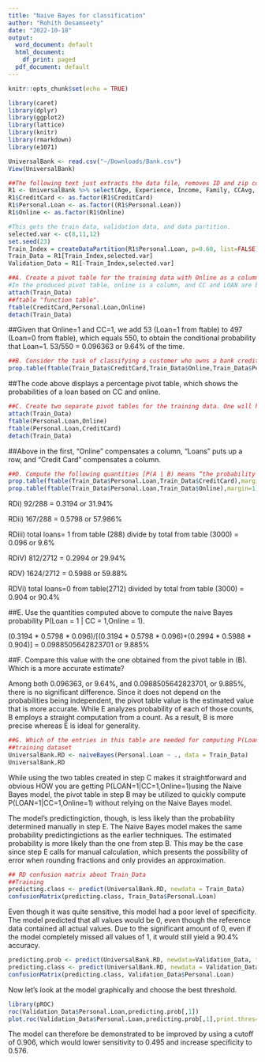 ```yaml
---
title: "Naive Bayes for classification"
author: "Rohith Desamseety"
date: "2022-10-18"
output:
  word_document: default
  html_document:
    df_print: paged
  pdf_document: default
---
```


```r
knitr::opts_chunk$set(echo = TRUE)
```

```r
library(caret)
library(dplyr)
library(ggplot2)
library(lattice)
library(knitr)
library(rmarkdown)
library(e1071)
```

```r
UniversalBank <- read.csv("~/Downloads/Bank.csv")
View(UniversalBank)
```

```r
##The following text just extracts the data file, removes ID and zip code (as last time, although unnecessarily), and then factors the appropriate variables, changing numeric values to qualitative first.
R1 <- UniversalBank %>% select(Age, Experience, Income, Family, CCAvg, Education, Mortgage,Personal.Loan , Securities.Account,CD.Account , Online, CreditCard)
R1$CreditCard <- as.factor(R1$CreditCard)
R1$Personal.Loan <- as.factor((R1$Personal.Loan))
R1$Online <- as.factor(R1$Online)
```

```r
#This gets the train data, validation data, and data partition.
selected.var <- c(8,11,12)
set.seed(23)
Train_Index = createDataPartition(R1$Personal.Loan, p=0.60, list=FALSE)
Train_Data = R1[Train_Index,selected.var]
Validation_Data = R1[-Train_Index,selected.var]
```

```r
##A. Create a pivot table for the training data with Online as a column variable, CC as a row variable,and Loan as a secondary row variable. The values inside the table should convey the count. In R use functions melt() and cast(), or function table(). In Python, use panda dataframe methods melt() and pivot().
#In the produced pivot table, online is a column, and CC and LOAN are both rows.
attach(Train_Data)
##ftable "function table". 
ftable(CreditCard,Personal.Loan,Online)
detach(Train_Data)
```

##Given that Online=1 and CC=1, we add 53 (Loan=1 from ftable) to 497 (Loan=0 from ftable), which equals 550, to obtain the conditional probability that Loan=1. 53/550 = 0.096363 or 9.64% of the time.

```r
##B. Consider the task of classifying a customer who owns a bank credit card and is actively using online banking services. Looking at the pivot table, what is the probability that this customer will accept the loan offer? [This is the probability of loan acceptance (Loan = 1) conditional on having a bank credit card (CC = 1) and being an active user of online banking services (Online = 1)].
prop.table(ftable(Train_Data$CreditCard,Train_Data$Online,Train_Data$Personal.Loan),margin=1)
```

##The code above displays a percentage pivot table, which shows the probabilities of a loan based on CC and online.

```r
##C. Create two separate pivot tables for the training data. One will have Loan (rows) as a function of Online (columns) and the other will have Loan (rows) as a function of CC.
attach(Train_Data)
ftable(Personal.Loan,Online)
ftable(Personal.Loan,CreditCard)
detach(Train_Data)
```

##Above in the first, "Online" compensates a column, "Loans" puts up a row, and "Credit Card" compensates a column.

```r
##D. Compute the following quantities [P(A | B) means “the probability ofA given B”]:  
prop.table(ftable(Train_Data$Personal.Loan,Train_Data$CreditCard),margin=)
prop.table(ftable(Train_Data$Personal.Loan,Train_Data$Online),margin=1)
```

RDi) 92/288 = 0.3194 or 31.94%

RDii) 167/288 = 0.5798 or 57.986%

RDiii) total loans= 1 from table (288) divide by total from table (3000) = 0.096 or 9.6%

RDiV) 812/2712 = 0.2994 or 29.94%

RDV) 1624/2712 = 0.5988 or 59.88%

RDVi) total loans=0 from table(2712) divided by total from table (3000) = 0.904 or 90.4%

##E. Use the quantities computed above to compute the naive Bayes probability P(Loan = 1 | CC = 1,Online = 1).

(0.3194 * 0.5798 * 0.096)/[(0.3194 * 0.5798 * 0.096)+(0.2994 * 0.5988 * 0.904)] = 0.0988505642823701 or 9.885%

##F. Compare this value with the one obtained from the pivot table in (B). Which is a more accurate estimate? 

Among both 0.096363, or 9.64%, and 0.0988505642823701, or 9.885%, there is no significant difference. Since it does not depend on the probabilities being independent, the pivot table value is the estimated value that is more accurate. While E analyzes probability of each of those counts, B employs a straight computation from a count. As a result, B is more precise whereas E is ideal for generality.

```r
##G. Which of the entries in this table are needed for computing P(Loan = 1 | CC = 1, Online = 1)? Run naive Bayes on the data. Examine the model output on training data, and find the entry that corresponds to P(Loan = 1 | CC = 1, Online = 1). Compare this to the number you obtained in (E). 
##training dataset
UniversalBank.RD <- naiveBayes(Personal.Loan ~ ., data = Train_Data)
UniversalBank.RD
```
While using the two tables created in step C makes it straightforward and obvious HOW you are getting P(LOAN=1|CC=1,Online=1)using the Naive Bayes model, the pivot table in step B may be utilized to quickly compute P(LOAN=1|CC=1,Online=1) without relying on the Naive Bayes model.

The model's predictingiction, though, is less likely than the probability determined manually in step E. The Naive Bayes model makes the same probability predictingictions as the earlier techniques. The estimated probability is more likely than the one from step B. This may be the case since step E calls for manual calculation, which presents the possibility of error when rounding fractions and only provides an approximation.

```r
## RD confusion matrix about Train_Data
##Training
predicting.class <- predict(UniversalBank.RD, newdata = Train_Data)
confusionMatrix(predicting.class, Train_Data$Personal.Loan)
```

Even though it was quite sensitive, this model had a poor level of specificity. The model predicted that all values would be 0, even though the reference data contained all actual values. Due to the significant amount of 0, even if the model completely missed all values of 1, it would still yield a 90.4% accuracy.

```r
predicting.prob <- predict(UniversalBank.RD, newdata=Validation_Data, type="raw")
predicting.class <- predict(UniversalBank.RD, newdata = Validation_Data)
confusionMatrix(predicting.class, Validation_Data$Personal.Loan)
```

Now let's look at the model graphically and choose the best threshold.
```r
library(pROC)
roc(Validation_Data$Personal.Loan,predicting.prob[,1])
plot.roc(Validation_Data$Personal.Loan,predicting.prob[,1],print.thres="best")
```

The model can therefore be demonstrated to be improved by using a cutoff of 0.906, which would lower sensitivity to 0.495 and increase specificity to 0.576.
